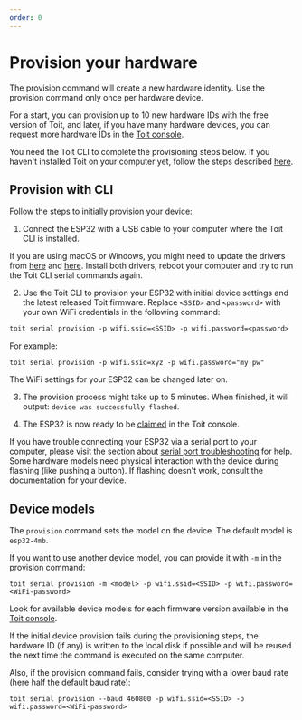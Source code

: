 ```yaml
---
order: 0
---
```


# Provision your hardware

The provision command will create a new hardware identity. Use the provision command only once per hardware device. 

For a start, you can provision up to 10 new hardware IDs with the free version of Toit, and later, if you have many hardware devices, 
you can request more hardware IDs in the [Toit console](https://console.toit.io/organization/details).

You need the Toit CLI to complete the provisioning steps below. If you haven't installed Toit on your computer yet, follow the steps described [here](../../installation/toitcli).

## Provision with CLI

Follow the steps to initially provision your device:

1. Connect the ESP32 with a USB cable to your computer where the Toit CLI is installed.

<Note type="warning" title="Update drivers!">

If you are using macOS or Windows, you might need to update the drivers from
[here](https://ftdichip.com/drivers/vcp-drivers/) and 
[here](https://www.silabs.com/developers/usb-to-uart-bridge-vcp-drivers). 
Install both drivers, reboot your computer and try to run the Toit CLI serial commands again.

</Note>

2. Use the Toit CLI to provision your ESP32 with initial device settings and the latest released Toit firmware.
Replace `<SSID>` and `<password>` with your own WiFi credentials in the following command:

```txt
toit serial provision -p wifi.ssid=<SSID> -p wifi.password=<password>
```
For example:
```shell
toit serial provision -p wifi.ssid=xyz -p wifi.password="my pw"
```

  The WiFi settings for your ESP32 can be changed later on.

3. The provision process might take up to 5 minutes. When finished, it will output: `device was successfully flashed`.

4. The ESP32 is now ready to be [claimed](../claim) in the Toit console.

<Note title="Troubleshooting">

If you have trouble connecting your ESP32 via a serial port to your computer, please visit the section about 
[serial port troubleshooting](../serialport) for help.
Some hardware models need physical interaction with the device during flashing (like pushing a button). If flashing doesn't work, consult the documentation for your device.

</Note>

## Device models

The `provision` command sets the model on the device. The default model is `esp32-4mb`.

If you want to use another device model, you can provide it with `-m` in the provision command:

```shell
toit serial provision -m <model> -p wifi.ssid=<SSID> -p wifi.password=<WiFi-password>
```

Look for available device models for each firmware version available in the
[Toit console](https://console.toit.io/organization/firmware).

<Note title="Problems with provision">
    
If the initial device provision fails during the provisioning steps, the hardware ID (if any) is written to the local disk if possible and will be reused the next time the command is executed on the same computer.

Also, if the provision command fails, consider trying with a lower baud rate (here half the default baud rate):

```shell
toit serial provision --baud 460800 -p wifi.ssid=<SSID> -p wifi.password=<WiFi-password>
```
</Note>    
